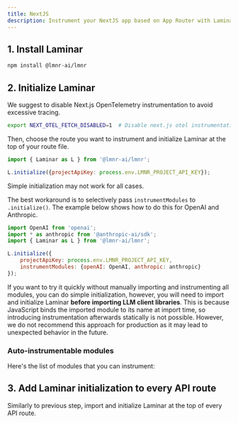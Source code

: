 ```yaml
---
title: NextJS
description: Instrument your NextJS app based on App Router with Laminar
---
```



## 1. Install Laminar

```bash
npm install @lmnr-ai/lmnr
```

## 2. Initialize Laminar

We suggest to disable Next.js OpenTelemetry instrumentation to avoid excessive tracing.

```bash
export NEXT_OTEL_FETCH_DISABLED=1  # Disable next.js otel instrumentation to avoid excessive tracing
```

Then, choose the route you want to instrument and initialize Laminar at the top of your route file.

```javascript
import { Laminar as L } from '@lmnr-ai/lmnr';

L.initialize({projectApiKey: process.env.LMNR_PROJECT_API_KEY});
```

Simple initialization may not work for all cases.

The best workaround is to selectively pass `instrumentModules` to `.initialize()`.
The example below shows how to do this for OpenAI and Anthropic.

```javascript
import OpenAI from 'openai';
import * as anthropic from '@anthropic-ai/sdk';
import { Laminar as L } from '@lmnr-ai/lmnr';

L.initialize({
    projectApiKey: process.env.LMNR_PROJECT_API_KEY,
    instrumentModules: {openAI: OpenAI, anthropic: anthropic}
});
```

If you want to try it quickly without manually importing and instrumenting all modules,
you can do simple initialization, however, you will need to import and initialize Laminar **before importing LLM client libraries**.
This is because JavaScript binds the imported module to its name at import time, so introducing
instrumentation afterwards statically is not possible.
However, we do not recommend this approach for production as it may lead to unexpected behavior in the future.

### Auto-instrumentable modules

Here's the list of modules that you can instrument:

<AutoInstrumentableJSModules />

## 3. Add Laminar initialization to every API route

Similarly to previous step, import and initialize Laminar at the top of every API route.

